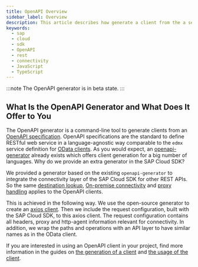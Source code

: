 ```yaml
---
title: OpenAPI Overview
sidebar_label: Overview
description: This article describes how generate a client from the a service definition and how to use the client.
keywords:
  - sap
  - cloud
  - sdk
  - OpenAPI
  - rest
  - connectivity
  - JavaScript
  - TypeScript
---
```



:::note
The OpenAPI generator is in beta state.
:::

## What Is the OpenAPI Generator and What Does It Offer to You

The OpenAPI generator is a command-line tool to generate clients from an [OpenAPI specification](https://swagger.io/specification/).
OpenAPI specifications are the standard to define RESTful web service in a language-agnostic way comparable to the `edmx` service definition for [OData clients](../odata/overview.mdx).
As you would expect, an [openapi-generator](https://github.com/OpenAPITools/openapi-generator) already exists which offers client generation for a big number of languages.
Why do we provide an extra generator in the SAP Cloud SDK?

We provided a generator based on the existing `openapi-generator` to integrate the connectivity layer of the SAP Cloud SDK for other REST APIs.
So the same [destination lookup](../connectivity/destination), [On-premise connectivity](../connectivity/on-premise) and [proxy handling](../connectivity/proxy) applies to the OpenAPI clients.

This is achieved in the following way.
We use the open-source generator to create an [axios client](https://github.com/OpenAPITools/openapi-generator/blob/master/docs/generators/typescript-axios.md).
Then we include the request configuration, built with the SAP Cloud SDK, to this axios client.
The request configuration contains all headers, proxy and http-agent information relevant for connectivity.
In addition, we wrap the paths and operations with an API layer to have similar names as in the OData client.

If you are interested in using an OpenAPI client in your project, find more information in the guides on [the generation of a client](./generate-openapi-client) and [the usage of the client](./execute-openapi-request).
